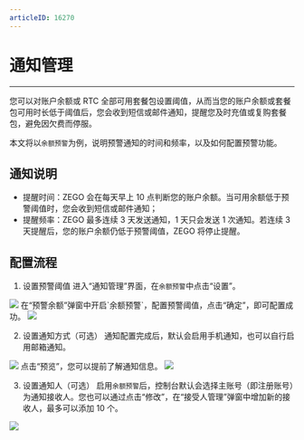 ```yaml
---
articleID: 16270
---
```

# 通知管理

- - -

您可以对账户余额或 RTC 全部可用套餐包设置阈值，从而当您的账户余额或套餐包可用时长低于阈值后，您会收到短信或邮件通知，提醒您及时充值或复购套餐包，避免因欠费而停服。

本文将以`余额预警`为例，说明预警通知的时间和频率，以及如何配置预警功能。

## 通知说明
- 提醒时间：ZEGO 会在每天早上 10 点判断您的账户余额。当可用余额低于预警阈值时，您会收到短信或邮件通知；
- 提醒频率：ZEGO 最多连续 3 天发送通知，1 天只会发送 1 次通知。若连续 3 天提醒后，您的账户余额仍低于预警阈值，ZEGO 将停止提醒。

## 配置流程
1. 设置预警阈值
进入“通知管理”界面，在`余额预警`中点击“设置”。
<Frame width="512" height="auto" caption=""><img src="https://doc-media.zego.im/sdk-doc/Pics/Consle/09261.png" /></Frame>
在“预警余额”弹窗中开启`余额预警`，配置预警阈值，点击“确定”，即可配置成功。
<Frame width="512" height="auto" caption=""><img src="https://doc-media.zego.im/sdk-doc/Pics/Consle/09262.png" /></Frame>

2. 设置通知方式（可选）
通知配置完成后，默认会启用手机通知，也可以自行启用邮箱通知。
<Frame width="512" height="auto" caption=""><img src="https://doc-media.zego.im/sdk-doc/Pics/Consle/09364.png" /></Frame>
点击“预览”，您可以提前了解通知信息。
<Frame width="512" height="auto" caption=""><img src="https://doc-media.zego.im/sdk-doc/Pics/Consle/message_preview.png" /></Frame>


3. 设置通知人（可选）
启用`余额预警`后，控制台默认会选择主账号（即注册账号）为通知接收人。您也可以通过点击“修改”，在“接受人管理”弹窗中增加新的接收人，最多可以添加 10 个。
<Frame width="512" height="auto" caption=""><img src="https://doc-media.zego.im/sdk-doc/Pics/Consle/09263.png" /></Frame>

